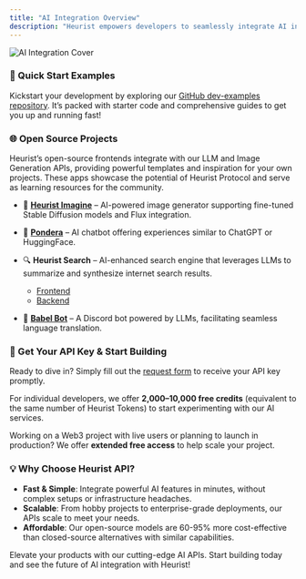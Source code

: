 ```yaml
---
title: "AI Integration Overview"
description: "Heurist empowers developers to seamlessly integrate AI into applications with minimal setup. Forget about managing GPUs or CUDA drivers — our API/SDK abstracts the complexities, enabling you to focus on creating exceptional solutions."
---
```


![AI Integration Cover]( /images/dev-guide/cover-img-integration.jpg )

### 🚀 Quick Start Examples

Kickstart your development by exploring our [GitHub dev-examples repository](https://github.com/heurist-network/dev-examples). It’s packed with starter code and comprehensive guides to get you up and running fast!

### 🌐 Open Source Projects

Heurist’s open-source frontends integrate with our LLM and Image Generation APIs, providing powerful templates and inspiration for your own projects. These apps showcase the potential of Heurist Protocol and serve as learning resources for the community.

- 🎨 [**Heurist Imagine**](https://github.com/heurist-network/imagine) – AI-powered image generator supporting fine-tuned Stable Diffusion models and Flux integration.
- 🧠 [**Pondera**](https://github.com/heurist-network/pondera) – AI chatbot offering experiences similar to ChatGPT or HuggingFace.
- 🔍 **Heurist Search** – AI-enhanced search engine that leverages LLMs to summarize and synthesize internet search results.

  - [Frontend](https://github.com/heurist-network/gpt-search-web)
  - [Backend](https://github.com/heurist-network/search_with_lepton)

- 🤖 [**Babel Bot**](https://github.com/heurist-network/babel-discord-bot) – A Discord bot powered by LLMs, facilitating seamless language translation.

### 🔑 Get Your API Key & Start Building

Ready to dive in? Simply fill out the [request form](https://dev-api-form.heurist.ai/) to receive your API key promptly.

For individual developers, we offer **2,000–10,000 free credits** (equivalent to the same number of Heurist Tokens) to start experimenting with our AI services.

Working on a Web3 project with live users or planning to launch in production? We offer **extended free access** to help scale your project.

### 💡 Why Choose Heurist API?

- **Fast & Simple**: Integrate powerful AI features in minutes, without complex setups or infrastructure headaches.
- **Scalable**: From hobby projects to enterprise-grade deployments, our APIs scale to meet your needs.
- **Affordable**: Our open-source models are 60-95% more cost-effective than closed-source alternatives with similar capabilities.

Elevate your products with our cutting-edge AI APIs. Start building today and see the future of AI integration with Heurist!
